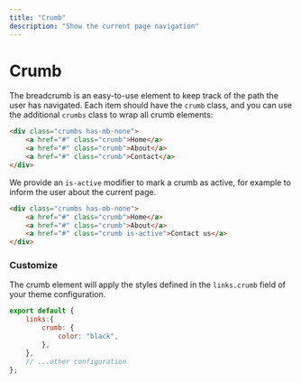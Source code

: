 ```yaml
---
title: "Crumb"
description: "Show the current page navigation"
---
```


# Crumb

The breadcrumb is an easy-to-use element to keep track of the path the user has navigated. 
Each item should have the `crumb` class, and you can use the additional `crumbs` class to wrap all crumb elements:

```html live=true
<div class="crumbs has-mb-none">
    <a href="#" class="crumb">Home</a>
    <a href="#" class="crumb">About</a>
    <a href="#" class="crumb">Contact</a>
</div>
```

We provide an `is-active` modifier to mark a crumb as active, for example to inform the user about the current page.

```html live=true
<div class="crumbs has-mb-none">
    <a href="#" class="crumb">Home</a>
    <a href="#" class="crumb">About</a>
    <a href="#" class="crumb is-active">Contact us</a>
</div>
```

### Customize

The crumb element will apply the styles defined in the `links.crumb` field of your theme configuration.

```js title=siimple.config.js
export default {
    links:{
        crumb: {
            color: "black",
        },
    },
    // ...other configuration
};
```
